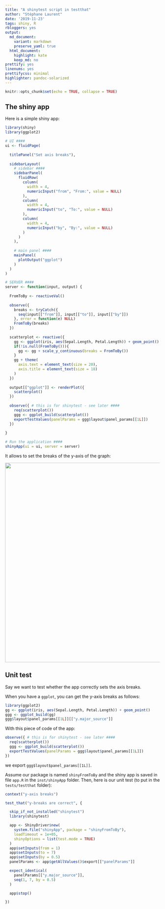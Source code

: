 ```yaml
---
title: "A shinytest script in testthat"
author: "Stéphane Laurent"
date: '2019-11-23'
tags: shiny, R
rbloggers: yes
output:
  md_document:
    variant: markdown
    preserve_yaml: true
  html_document:
    highlight: kate
    keep_md: no
prettify: yes
linenums: yes
prettifycss: minimal
highlighter: pandoc-solarized
---
```


```r
knitr::opts_chunk$set(echo = TRUE, collapse = TRUE)
```

## The shiny app

Here is a simple shiny app:

```r
library(shiny)
library(ggplot2)

# UI ####
ui <- fluidPage(
  
  titlePanel("Set axis breaks"),
  
  sidebarLayout(
    # sidebar ####
    sidebarPanel(
      fluidRow(
        column(
          width = 4,
          numericInput("from", "From:", value = NULL)
        ),
        column(
          width = 4,
          numericInput("to", "To:", value = NULL)
        ),
        column(
          width = 4,
          numericInput("by", "By:", value = NULL)
        )
      )
    ),
    
    # main panel ####
    mainPanel(
      plotOutput("ggplot")
    )
  )
)

# SERVER ####
server <- function(input, output) {
  
  FromToBy <- reactiveVal()
  
  observe({
    breaks <- tryCatch({
      seq(input[["from"]], input[["to"]], input[["by"]])
    }, error = function(e) NULL)
    FromToBy(breaks)
  })
  
  scatterplot <- reactive({
    gg <- ggplot(iris, aes(Sepal.Length, Petal.Length)) + geom_point()
    if(!is.null(FromToBy())){
      gg <- gg + scale_y_continuous(breaks = FromToBy())
    }
    gg + theme(
      axis.text = element_text(size = 20),
      axis.title = element_text(size = 18)
    )
  })
  
  output[["ggplot"]] <- renderPlot({
    scatterplot()
  })
  
  observe({ # this is for shinytest - see later ####
    req(scatterplot())
    ggg <- ggplot_build(scatterplot())
    exportTestValues(panelParams = ggg$layout$panel_params[[1L]])
  })
  
}

# Run the application ####
shinyApp(ui = ui, server = server)
```

It allows to set the breaks of the y-axis of the graph:

<img src = "./figures/shinyFromToBy.gif" width = "650">


## Unit test

Say we want to test whether the app correctly sets the axis breaks. 

When you have a `ggplot`, you can get the y-axis breaks as follows:

```r
library(ggplot2)
gg <- ggplot(iris, aes(Sepal.Length, Petal.Length)) + geom_point()
ggg <- ggplot_build(gg)
ggg$layout$panel_params[[1L]][["y.major_source"]]
```

With this piece of code of the app:

```r
observe({ # this is for shinytest - see later ####
  req(scatterplot())
  ggg <- ggplot_build(scatterplot())
  exportTestValues(panelParams = ggg$layout$panel_params[[1L]])
})
```

we export `ggg$layout$panel_params[[1L]]`. 

Assume our package is named `shinyFromToBy` and the shiny app is saved in file 
`app.R` in the `inst/shinyApp` folder. 
Then, here is our unit test (to put in the `tests/testthat` folder):

```r
context("y-axis breaks")

test_that("y-breaks are correct", {

  skip_if_not_installed("shinytest")
  library(shinytest)

  app <- ShinyDriver$new(
    system.file("shinyApp", package = "shinyFromToBy"),
    loadTimeout = 1e+05,
    shinyOptions = list(test.mode = TRUE)
  )
  app$setInputs(from = 1)
  app$setInputs(to = 7)
  app$setInputs(by = 0.5)
  panelParams <- app$getAllValues()$export[["panelParams"]]

  expect_identical(
    panelParams[["y.major_source"]],
    seq(1, 7, by = 0.5)
  )

  app$stop()

})
```


